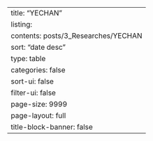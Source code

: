 ---
title: "YECHAN"
listing:
  contents: posts/3_Researches/YECHAN
  sort: "date desc"
  type: table
  categories: false
  sort-ui: false
  filter-ui: false
  page-size: 9999
page-layout: full
title-block-banner: false
---